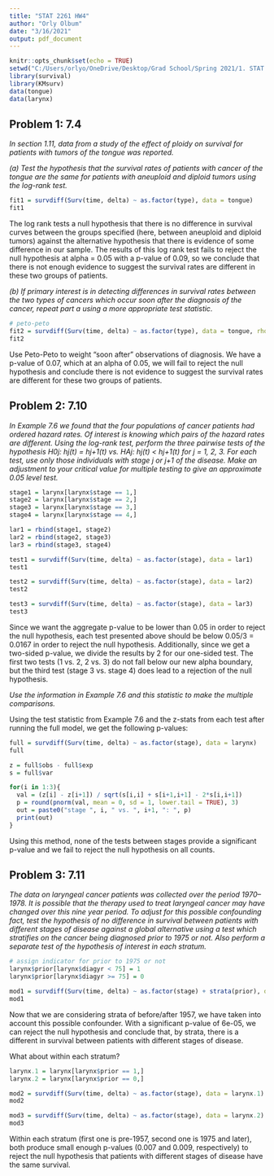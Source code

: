 ---
title: "STAT 2261 HW4"
author: "Orly Olbum"
date: "3/16/2021"
output: pdf_document
---

```{r setup, include = FALSE}
knitr::opts_chunk$set(echo = TRUE)
setwd("C:/Users/orlyo/OneDrive/Desktop/Grad School/Spring 2021/1. STAT 2261 - Survival Analysis/Homeworks/HW4")
library(survival)
library(KMsurv)
data(tongue)
data(larynx)
```

## Problem 1: 7.4

*In section 1.11, data from a study of the effect of ploidy on survival for patients with tumors of the tongue was reported.*

*(a) Test the hypothesis that the survival rates of patients with cancer of the tongue are the same for patients with aneuploid and diploid tumors using the log-rank test.*

```{r}
fit1 = survdiff(Surv(time, delta) ~ as.factor(type), data = tongue)
fit1
```

The log rank tests a null hypothesis that there is no difference in survival curves between the groups specified (here, between aneuploid and diploid tumors) against the alternative hypothesis that there is evidence of some difference in our sample. The results of this log rank test fails to reject the null hypothesis at alpha = 0.05 with a p-value of 0.09, so we conclude that there is not enough evidence to suggest the survival rates are different in these two groups of patients.

*(b) If primary interest is in detecting differences in survival rates between the two types of cancers which occur soon after the diagnosis of the cancer, repeat part a using a more appropriate test statistic.*


```{r}
# peto-peto
fit2 = survdiff(Surv(time, delta) ~ as.factor(type), data = tongue, rho = 1)
fit2
```

Use Peto-Peto to weight "soon after" observations of diagnosis. We have a p-value of 0.07, which at an alpha of 0.05, we will fail to reject the null hypothesis and conclude there is not evidence to suggest the survival rates are different for these two groups of patients.


## Problem 2: 7.10

*In Example 7.6 we found that the four populations of cancer patients had ordered hazard rates. Of interest is knowing which pairs of the hazard rates are different. Using the log-rank test, perform the three pairwise tests of the hypothesis H0j: hj(t) = hj+1(t) vs. HAj: hj(t) < hj+1(t) for j = 1, 2, 3. For each test, use only those individuals with stage j or j+1 of the disease. Make an adjustment to your critical value for multiple testing to give an approximate 0.05 level test.*

```{r}
stage1 = larynx[larynx$stage == 1,]
stage2 = larynx[larynx$stage == 2,]
stage3 = larynx[larynx$stage == 3,]
stage4 = larynx[larynx$stage == 4,]

lar1 = rbind(stage1, stage2)
lar2 = rbind(stage2, stage3)
lar3 = rbind(stage3, stage4)

test1 = survdiff(Surv(time, delta) ~ as.factor(stage), data = lar1)
test1

test2 = survdiff(Surv(time, delta) ~ as.factor(stage), data = lar2)
test2

test3 = survdiff(Surv(time, delta) ~ as.factor(stage), data = lar3)
test3
```

Since we want the aggregate p-value to be lower than 0.05 in order to reject the null hypothesis, each test presented above should be below 0.05/3 = 0.0167 in order to reject the null hypothesis. Additionally, since we get a two-sided p-value, we divide the results by 2 for our one-sided test. The first two tests (1 vs. 2, 2 vs. 3) do not fall below our new alpha boundary, but the third test (stage 3 vs. stage 4) does lead to a rejection of the null hypothesis.

*Use the information in Example 7.6 and this statistic to make the multiple comparisons.*

Using the test statistic from Example 7.6 and the z-stats from each test after running the full model, we get the following p-values:

```{r}
full = survdiff(Surv(time, delta) ~ as.factor(stage), data = larynx)
full

z = full$obs - full$exp
s = full$var

for(i in 1:3){
  val = (z[i] - z[i+1]) / sqrt(s[i,i] + s[i+1,i+1] - 2*s[i,i+1])
  p = round(pnorm(val, mean = 0, sd = 1, lower.tail = TRUE), 3)
  out = paste0("stage ", i, " vs. ", i+1, ": ", p)
  print(out)
}
```

Using this method, none of the tests between stages provide a significant p-value and we fail to reject the null hypothesis on all counts.


## Problem 3: 7.11

*The data on laryngeal cancer patients was collected over the period 1970–1978. It is possible that the therapy used to treat laryngeal cancer may have changed over this nine year period. To adjust for this possible confounding fact, test the hypothesis of no difference in survival between patients with different stages of disease against a global alternative using a test which stratifies on the cancer being diagnosed prior to 1975 or not. Also perform a separate test of the hypothesis of interest in each stratum.*

```{r}
# assign indicator for prior to 1975 or not
larynx$prior[larynx$diagyr < 75] = 1
larynx$prior[larynx$diagyr >= 75] = 0

mod1 = survdiff(Surv(time, delta) ~ as.factor(stage) + strata(prior), data = larynx)
mod1
```

Now that we are considering strata of before/after 1957, we have taken into account this possible confounder. With a significant p-value of 6e-05, we can reject the null hypothesis and conclude that, by strata, there is a different in survival between patients with different stages of disease.

What about within each stratum?

```{r}
larynx.1 = larynx[larynx$prior == 1,]
larynx.2 = larynx[larynx$prior == 0,]

mod2 = survdiff(Surv(time, delta) ~ as.factor(stage), data = larynx.1)
mod2

mod3 = survdiff(Surv(time, delta) ~ as.factor(stage), data = larynx.2)
mod3
```

Within each stratum (first one is pre-1957, second one is 1975 and later), both produce small enough p-values (0.007 and 0.009, respectively) to reject the null hypothesis that patients with different stages of disease have the same survival.



